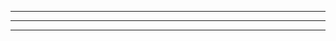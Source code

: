 
<AlertBar
  iconVariant="info"
  IconNotification={InfoOutlinedIcon}
  IconClose={CloseOutlinedIcon}
  title="Notification title"
  description="Lorem ipsum dolor sit amet consectetur. Porta aliquet placerat velit pharetra malesuada."
  />
  <hr />
  <AlertBar
  iconVariant="check"
  IconNotification={CheckCircleOutlineOutlinedIcon}
  IconClose={CloseOutlinedIcon}
  title="Notification title"
  description="Lorem ipsum dolor sit amet consectetur. Porta aliquet placerat velit pharetra malesuada."
  />
  <hr />
  <AlertBar
  iconVariant="error"
  IconNotification={ErrorOutlineOutlinedIcon}
  IconClose={CloseOutlinedIcon}
  title="Notification title"
  description="Lorem ipsum dolor sit amet consectetur. Porta aliquet placerat velit pharetra malesuada."
  />
  <hr />
  <AlertBar
  iconVariant="warning"
  IconNotification={WarningAmberOutlinedIcon}
  IconClose={CloseOutlinedIcon}
  title="Notification title"
  description="Lorem ipsum dolor sit amet consectetur. Porta aliquet placerat velit pharetra malesuada."
  />

